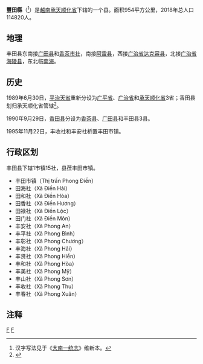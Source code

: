 {{Infobox Settlement
|name                   = 丰田县
|settlement_type        = 县
|official_name          = 
|other_name             = 
|native_name            = {{lang|vi|Huyện Phong Điền}}
|nickname               = 
|motto                  = 
|image_skyline          = Phước Tích - panoramio (2).jpg
|imagesize              = 
|image_caption          = 
|image_flag             = 
|flag_size              = 
|image_seal             = 
|seal_size              = 
|image_shield           = 
|shield_size            = 
|image_blank_emblem     = 
|blank_emblem_size      = 
|image_map              = {{Infobox mapframe|frame-width=250|zoom=10}}
|mapsize                = 
|map_caption            = 
|image_map1             = 
|mapsize1               = 
|map_caption1           = 
|pushpin_map            = Vietnam
|pushpin_label_position = bottom
|pushpin_map_caption    = 
|pushpin_map1           = 
|pushpin_label_position1= 
|pushpin_map_caption1   = 
|subdivision_type       = 国家
|subdivision_name       = {{flag|Vietnam}}
|subdivision_type1      = [[越南行政区划|省]]
|subdivision_name1      = [[承天顺化省|承天顺化省]]
|subdivision_type2      = 行政区划
|subdivision_name2      = 1市镇15社
|subdivision_type3      = 
|subdivision_name3      = 
|seat_type              = 县莅
|seat                   = {{link-vi|丰田市镇|Phong Điền (thị trấn thuộc Thừa Thiên - Huế)}}
|government_type        = 
|leader_title           = 
|leader_name            = 
|leader_title1          = 
|leader_name1           = 
|established_title      = 
|established_date       = 
|area_magnitude         = 
|unit_pref              = 
|area_footnotes         = 
|area_total_km2         = 954
|area_land_km2          = 
|area_water_km2         = 
|area_water_percent     = 
|area_urban_km2         = 
|area_metro_km2         = 
|population_as_of       = 2018年
|population_footnotes   = 
|population_note        = 
|population_total       = 114820
|population_density_km2 = auto
|population_metro             = 
|population_density_metro_km2 = 
|population_urban             = 
|population_density_urban_km2 = 
|timezone               = [[越南标准时间|越南标准时间]]
|utc_offset             = +7
|elevation_footnotes    = 
|elevation_m            = 
|coor_type              = 
|coordinates            = 
|postal_code_type       = 
|postal_code            = 
|area_code              = 
|website                = [https://phongdien.thuathienhue.gov.vn 丰田县电子信息门户网站]
|footnotes              = 
}}
'''豐田縣'''（{{vie|v=Huyện Phong Điền|hn=縣豐田}}<ref>汉字写法见于《[[大南一统志|大南一统志]]》维新本。</ref>）是[[越南|越南]][[承天顺化省|承天顺化省]]下辖的一个县。面积954平方公里，2018年总人口114820人。

==地理==
丰田县东南接[[广田县|广田县]]和[[香茶市社|香茶市社]]，南接[[阿雷县|阿雷县]]，西接[[广治省|广治省]][[达克容县|达克容县]]，北接[[广治省|广治省]][[海陵县_(越南)|海陵县]]，东北临[[南海|南海]]。

==历史==
1989年6月30日，[[平治天省|平治天省]]重新分设为[[广平省|广平省]]、[[广治省|广治省]]和[[承天顺化省|承天顺化省]]3省；香田县划归承天顺化省管辖<ref>{{Cite web |url=https://thuvienphapluat.vn/van-ban/Bo-may-hanh-chinh/Nghi-quyet-phan-vach-dai-gioi-hanh-chinh-cua-cac-tinh-Nghia-Binh-Phu-Khanh-va-Binh-Tri-Thien-42792.aspx |title=Nghị quyết về việc phân vạch đại giới hành chính của các tỉnh Nghĩa Bình, Phú Khánh và Bình Trị Thiên do Quốc hội ban hành |accessdate=2020-05-01 |archive-date=2020-04-15 |archive-url=https://web.archive.org/web/20200415221120/https://thuvienphapluat.vn/van-ban/Bo-may-hanh-chinh/Nghi-quyet-phan-vach-dai-gioi-hanh-chinh-cua-cac-tinh-Nghia-Binh-Phu-Khanh-va-Binh-Tri-Thien-42792.aspx |dead-url=no }}</ref>。

1990年9月29日，[[香田县|香田县]]分设为[[香茶县|香茶县]]、[[广田县|广田县]]和丰田县3县。

1995年11月22日，丰收社和丰安社析置丰田市镇。

==行政区划==
丰田县下辖1市镇15社，县莅丰田市镇。
*丰田市镇（Thị trấn Phong Điền）
*田海社（Xã Điền Hải）
*田和社（Xã Điền Hòa）
*田香社（Xã Điền Hương）
*田禄社（Xã Điền Lộc）
*田门社（Xã Điền Môn）
*丰安社（Xã Phong An）
*丰平社（Xã Phong Bình）
*丰彰社（Xã Phong Chương）
*丰海社（Xã Phong Hải）
*丰贤社（Xã Phong Hiền）
*丰和社（Xã Phong Hòa）
*丰美社（Xã Phong Mỹ）
*丰山社（Xã Phong Sơn）
*丰收社（Xã Phong Thu）
*丰春社（Xã Phong Xuân）

==注释==
{{reflist}}

{{承天顺化省行政区划}}
{{越南北中部之县市镇区域划分}}

[[Category:越南县份|F]]
[[Category:承天順化省|F]]